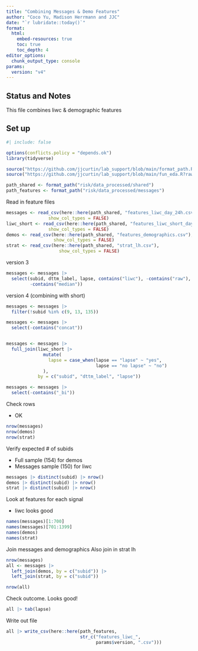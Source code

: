 ```yaml
---
title: "Combining Messages & Demo Features"
author: "Coco Yu, Madison Herrmann and JJC"
date: "`r lubridate::today()`"
format: 
  html: 
    embed-resources: true
    toc: true 
    toc_depth: 4
editor_options: 
  chunk_output_type: console
params:
  version: "v4"
---
```


## Status and Notes

This file combines liwc & demographic features


## Set up

```r
#| include: false

options(conflicts.policy = "depends.ok")
library(tidyverse) 

source("https://github.com/jjcurtin/lab_support/blob/main/format_path.R?raw=true")
source("https://github.com/jjcurtin/lab_support/blob/main/fun_eda.R?raw=true")

path_shared <- format_path("risk/data_processed/shared")
path_features <- format_path("risk/data_processed/messages")
```

Read in feature files
```r
messages <- read_csv(here::here(path_shared, "features_liwc_day_24h.csv"), 
                show_col_types = FALSE) 
liwc_short <- read_csv(here::here(path_shared, "features_liwc_short_day_24h.csv"), 
                show_col_types = FALSE) 
demos <- read_csv(here::here(path_shared, "features_demographics.csv"), 
                  show_col_types = FALSE) 
strat <- read_csv(here::here(path_shared, "strat_lh.csv"), 
                    show_col_types = FALSE) 
```

version 3
```r
messages <- messages |> 
  select(subid, dttm_label, lapse, contains("liwc"), -contains("raw"),
         -contains("median"))
```

version 4 (combining with short)
```r
messages <- messages |> 
  filter(!subid %in% c(9, 13, 135))

messages <- messages |> 
  select(-contains("concat"))


messages <- messages |> 
  full_join(liwc_short |> 
              mutate(
                lapse = case_when(lapse == "lapse" ~ "yes",
                                  lapse == "no lapse" ~ "no")
              ), 
            by = c("subid", "dttm_label", "lapse"))

messages <- messages |> 
  select(-contains("_bi"))
```

Check rows

- OK
```r
nrow(messages)
nrow(demos)
nrow(strat)
```

Verify expected # of subids

- Full sample (154) for demos
- Messages sample (150) for liwc

```r
messages |> distinct(subid) |> nrow() 
demos |> distinct(subid) |> nrow() 
strat |> distinct(subid) |> nrow() 
```

Look at features for each signal

- liwc looks good 

```r
names(messages)[1:700]
names(messages)[701:1399]
names(demos)
names(strat)
```

Join messages and demographics
Also join in strat lh
```r
nrow(messages)
all <- messages |> 
  left_join(demos, by = c("subid")) |>
  left_join(strat, by = c("subid"))

nrow(all)
```

Check outcome.  Looks good!
```r
all |> tab(lapse) 
```

Write out file
```r
all |> write_csv(here::here(path_features, 
                            str_c("features_liwc_", 
                                  params$version, ".csv")))
```